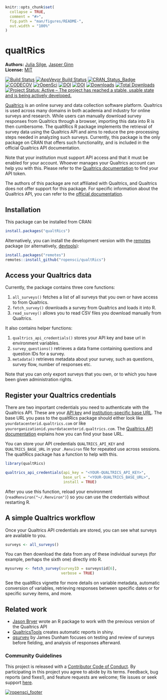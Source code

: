 
<!-- README.md is generated from README.Rmd. Please edit that file -->

```r
knitr::opts_chunk$set(
  collapse = TRUE,
  comment = "#>",
  fig.path = "man/figures/README-",
  out.width = "100%"
)
```

# qualtRics

**Authors:** [Julia Silge](https://juliasilge.com/), [Jasper Ginn](http://www.jasperginn.io)<br/>
**License:** [MIT](https://opensource.org/licenses/MIT)

<!-- badges: start -->
[![Build Status](https://travis-ci.org/ropensci/qualtRics.svg?branch=master)](https://travis-ci.org/ropensci/qualtRics)
[![AppVeyor Build Status](https://ci.appveyor.com/api/projects/status/fv9bmqcmty1wwrgu?svg=true)](https://ci.appveyor.com/project/JasperHG90/qualtrics-g2a4u)
[![CRAN_Status_Badge](http://www.r-pkg.org/badges/version/qualtRics)](https://cran.r-project.org/package=qualtRics)
[![CODECOV](https://codecov.io/gh/ropensci/qualtRics/branch/master/graphs/badge.svg)](https://codecov.io/gh/ropensci/qualtRics)
[![rOpenSci](https://badges.ropensci.org/192_status.svg)](https://github.com/ropensci/onboarding/issues/192)
[![DOI](https://zenodo.org/badge/70817337.svg)](https://zenodo.org/badge/latestdoi/70817337)
[![DOI](http://joss.theoj.org/papers/10.21105/joss.00690/status.svg)](https://doi.org/10.21105/joss.00690)
[![Downloads](https://cranlogs.r-pkg.org/badges/qualtRics)](https://CRAN.R-project.org/package=qualtRics)
[![Total Downloads](https://cranlogs.r-pkg.org/badges/grand-total/qualtRics?color=orange)](https://CRAN.R-project.org/package=qualtRics)
[![Project Status: Active – The project has reached a stable, usable state and is being actively developed.](http://www.repostatus.org/badges/latest/active.svg)](http://www.repostatus.org/#active)
<!-- badges: end -->

[Qualtrics](https://www.qualtrics.com/) is an online survey and data collection software platform. Qualtrics is used across many domains in both academia and industry for online surveys and research. While users can manually download survey responses from Qualtrics through a browser, importing this data into R is then cumbersome. The qualtRics R package implements the retrieval of survey data using the Qualtrics API and aims to reduce the pre-processing steps needed in analyzing such surveys. Currently, this package is the only package on CRAN that offers such functionality, and is included in the official Qualtrics API documentation. 

Note that your institution must support API access and that it must be enabled for your account. Whoever manages your Qualtrics account can help you with this. Please refer to the [Qualtrics documentation](https://api.qualtrics.com/docs/authentication) to find your API token.

The authors of this package are not affiliated with Qualtrics, and Qualtrics does not offer support for this package. For specific information about the Qualtrics API, you can refer to the [official documentation](https://api.qualtrics.com/docs/overview).


## Installation

This package can be installed from CRAN:

```r
install.packages("qualtRics")
```


Alternatively, you can install the development version with the [remotes](https://cran.r-project.org/package=remotes) package (or alternatively, [devtools](https://cran.r-project.org/package=devtools)):

```r
install.packages("remotes")
remotes::install_github("ropensci/qualtRics")
```


## Access your Qualtrics data

Currently, the package contains three core functions:

1. `all_surveys()` fetches a list of all surveys that you own or have access to from Qualtrics.
2. `fetch_survey()` downloads a survey from Qualtrics and loads it into R.
3. `read_survey()` allows you to read CSV files you download manually from Qualtrics.

It also contains helper functions:

1. `qualtrics_api_credentials()` stores your API key and base url in environment variables.
2. `survey_questions()` retrieves a data frame containing questions and question IDs for a survey.
3. `metadata()` retrieves metadata about your survey, such as questions, survey flow, number of responses etc.

Note that you can only export surveys that you own, or to which you have been given administration rights.

## Register your Qualtrics credentials

There are two important credentials you need to authenticate with the Qualtrics API. These are your [API key](https://api.qualtrics.com/docs/finding-qualtrics-ids) and [institution-specific base URL](https://api.qualtrics.com/docs/root-url). The base URL you pass to the qualtRics package should either look like `yourdatacenterid.qualtrics.com` or like `yourorganizationid.yourdatacenterid.qualtrics.com`. The [Qualtrics API documentation](https://api.qualtrics.com/docs/root-url) explains how you can find your base URL.

You can store your API credentials `QUALTRICS_API_KEY` and `QUALTRICS_BASE_URL` in your `.Renviron` file for repeated use across sessions. The qualtRics package has a function to help with this.

```r
library(qualtRics)

qualtrics_api_credentials(api_key = "<YOUR-QUALTRICS_API_KEY>", 
                          base_url = "<YOUR-QUALTRICS_BASE_URL>",
                          install = TRUE)
```

After you use this function, reload your environment (`readRenviron("~/.Renviron")`) so you can use the credentials without restarting R.

## A simple Qualtrics workflow

Once your Qualtrics API credentials are stored, you can see what surveys are available to you.

```r
surveys <- all_surveys() 
```

You can then download the data from any of these individual surveys (for example, perhaps the sixth one) directly into R.

```r
mysurvey <- fetch_survey(surveyID = surveys$id[6], 
                         verbose = TRUE)
```


See the qualtRics vignette for more details on variable metadata, automatic conversion of variables, retrieving responses between specific dates or for specific survey items, and more.

## Related work

- [Jason Bryer](https://github.com/jbryer/qualtrics) wrote an R package to work with the previous version of the Qualtrics API
- [QualtricsTools](https://github.com/emmamorgan-tufts/QualtricsTools/) creates automatic reports in shiny.
- [qsurvey](https://github.com/jamesdunham/qsurvey) by James Dunham focuses on testing and review of surveys before fielding, and analysis of responses afterward.


### Community Guidelines

This project is released with a [Contributor Code of Conduct](CONDUCT.md). By participating in this project you agree to abide by its terms. Feedback, bug reports (and fixes!), and feature requests are welcome; file issues or seek support [here](http://github.com/ropensci/qualtRics/issues).


[![ropensci_footer](https://ropensci.org/public_images/ropensci_footer.png)](https://ropensci.org)
